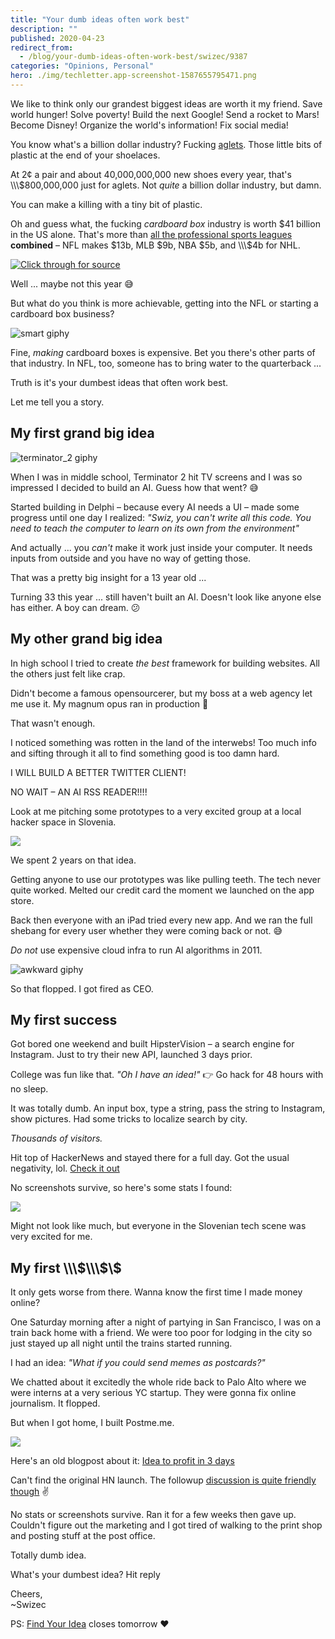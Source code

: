 ```yaml
---
title: "Your dumb ideas often work best"
description: ""
published: 2020-04-23
redirect_from:
  - /blog/your-dumb-ideas-often-work-best/swizec/9387
categories: "Opinions, Personal"
hero: ./img/techletter.app-screenshot-1587655795471.png
---
```


We like to think only our grandest biggest ideas are worth it my friend. Save world hunger! Solve poverty! Build the next Google! Send a rocket to Mars! Become Disney! Organize the world's information! Fix social media!

You know what's a billion dollar industry? Fucking [aglets](https://en.wikipedia.org/wiki/Aglet). Those little bits of plastic at the end of your shoelaces.

At 2¢ a pair and about 40,000,000,000 new shoes every year, that's \\\\\\\$800,000,000 just for aglets. Not _quite_ a billion dollar industry, but damn.

You can make a killing with a tiny bit of plastic.

Oh and guess what, the fucking _cardboard box_ industry is worth $41 billion in the US alone. That's more than [all the professional sports leagues](https://en.wikipedia.org/wiki/Major_professional_sports_leagues_in_the_United_States_and_Canada) **combined** – NFL makes $13b, MLB $9b, NBA $5b, and \\\\\\\$4b for NHL.

[![Click through for source](./img/techletter.app-screenshot-1587655795471.png)](https://twitter.com/Swizec/status/1253329169317941248)

Well ... maybe not this year 😅

But what do you think is more achievable, getting into the NFL or starting a cardboard box business?

![smart giphy](./img/media-d3mlE7uhX8KFgEmY-giphy.gif)

Fine, _making_ cardboard boxes is expensive. Bet you there's other parts of that industry. In NFL, too, someone has to bring water to the quarterback ...

Truth is it's your dumbest ideas that often work best.

Let me tell you a story.

## My first grand big idea

![terminator_2 giphy](./img/media-ZgQ9qJDUHHsvPICQuX-giphy.gif)

When I was in middle school, Terminator 2 hit TV screens and I was so impressed I decided to build an AI. Guess how that went? 😅

Started building in Delphi – because every AI needs a UI – made some progress until one day I realized: _"Swiz, you can't write all this code. You need to teach the computer to learn on its own from the environment"_

And actually ... you _can't_ make it work just inside your computer. It needs inputs from outside and you have no way of getting those.

That was a pretty big insight for a 13 year old ...

Turning 33 this year ... still haven't built an AI. Doesn't look like anyone else has either. A boy can dream. 😕

## My other grand big idea

In high school I tried to create _the best_ framework for building websites. All the others just felt like crap.

Didn't become a famous opensourcerer, but my boss at a web agency let me use it. My magnum opus ran in production 🤘

That wasn't enough.

I noticed something was rotten in the land of the interwebs! Too much info and sifting through it all to find something good is too damn hard.

I WILL BUILD A BETTER TWITTER CLIENT!

NO WAIT – AN AI RSS READER!!!!

Look at me pitching some prototypes to a very excited group at a local hacker space in Slovenia.

![](./img/ksI4iNQ.png)

We spent 2 years on that idea.

Getting anyone to use our prototypes was like pulling teeth. The tech never quite worked. Melted our credit card the moment we launched on the app store.

Back then everyone with an iPad tried every new app. And we ran the full shebang for every user whether they were coming back or not. 😅

_Do not_ use expensive cloud infra to run AI algorithms in 2011.

![awkward giphy](./img/media-unFLKoAV3TkXe-giphy.gif)

So that flopped. I got fired as CEO.

## My first success

Got bored one weekend and built HipsterVision – a search engine for Instagram. Just to try their new API, launched 3 days prior.

College was fun like that. _"Oh I have an idea!"_ 👉 Go hack for 48 hours with no sleep.

It was totally dumb. An input box, type a string, pass the string to Instagram, show pictures. Had some tricks to localize search by city.

_Thousands of visitors._

Hit top of HackerNews and stayed there for a full day. Got the usual negativity, lol. [Check it out](https://news.ycombinator.com/item?id=2279619)

No screenshots survive, so here's some stats I found:

![](./img/4CoTJ1V.png)

Might not look like much, but everyone in the Slovenian tech scene was very excited for me.

## My first \\\\\\\$\\\\\\\$\\$

It only gets worse from there. Wanna know the first time I made money online?

One Saturday morning after a night of partying in San Francisco, I was on a train back home with a friend. We were too poor for lodging in the city so just stayed up all night until the trains started running.

I had an idea: _"What if you could send memes as postcards?"_

We chatted about it excitedly the whole ride back to Palo Alto where we were interns at a very serious YC startup. They were gonna fix online journalism. It flopped.

But when I got home, I built Postme.me.

![](./img/jpgx2402050735i.jpeg)

Here's an old blogpost about it: [Idea to profit in 3 days](https://swizec.com/blog/postme-me-idea-to-sales-in-3-days/swizec/2690)

Can't find the original HN launch. The followup [discussion is quite friendly though](https://news.ycombinator.com/item?id=3135469) ✌️

No stats or screenshots survive. Ran it for a few weeks then gave up. Couldn't figure out the marketing and I got tired of walking to the print shop and posting stuff at the post office.

Totally dumb idea.

What's your dumbest idea? Hit reply

Cheers,  
~Swizec

PS: [Find Your Idea](https://gum.co/fKfYf) closes tomorrow ❤️
